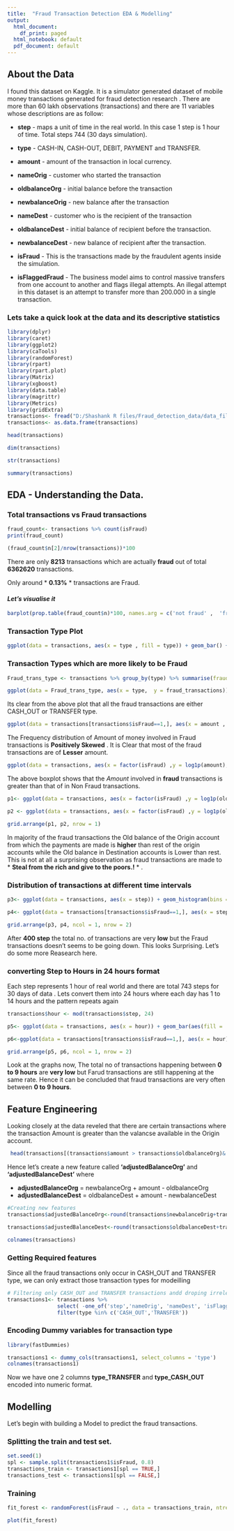 ```yaml
---
title:  "Fraud Transaction Detection EDA & Modelling"
output:
  html_document:
    df_print: paged
  html_notebook: default
  pdf_document: default
---
```


##                                       **About the Data**

  I found this dataset on Kaggle. It is a simulator generated dataset of mobile money transactions generated for fraud detection research . There are more than 60 lakh observations (transactions) and there are 11 variables whose descriptions are as follow:

* **step** - maps a unit of time in the real world. In this case 1 step is 1 hour of time. Total steps 744 (30              days simulation).

* **type** - CASH-IN, CASH-OUT, DEBIT, PAYMENT and TRANSFER.

* **amount** - amount of the transaction in local currency.

* **nameOrig** - customer who started the transaction

* **oldbalanceOrg** - initial balance before the transaction

* **newbalanceOrig** - new balance after the transaction

* **nameDest** - customer who is the recipient of the transaction

* **oldbalanceDest** - initial balance of recipient before the transaction.                        

* **newbalanceDest** - new balance of recipient after the transaction.

* **isFraud** - This is the transactions made by the fraudulent agents inside the simulation.

* **isFlaggedFraud** - The business model aims to control massive transfers from one account to another and                           flags illegal attempts. An illegal attempt in this dataset is an attempt to transfer                           more than 200.000 in a single transaction.


### Lets take a quick look at the data and its descriptive statistics

```r
library(dplyr)
library(caret)
library(ggplot2)
library(caTools)
library(randomForest)
library(rpart)
library(rpart.plot)
library(Matrix)
library(xgboost)
library(data.table)
library(magrittr)
library(Metrics)
library(gridExtra)
transactions<- fread("D:/Shashank R files/Fraud_detection_data/data_file.csv", header = TRUE, stringsAsFactors = TRUE)
transactions<- as.data.frame(transactions)

```


```r
head(transactions)
```

```r
dim(transactions)
```


```r
str(transactions)
```

```r
summary(transactions)
```
 
 
 
 
##                                **EDA** - Understanding the Data.




### Total transactions vs Fraud transactions
 
```r
fraud_count<- transactions %>% count(isFraud)
print(fraud_count)
```

```r
(fraud_count$n[2]/nrow(transactions))*100
```

There are only **8213** transactions which are actually **fraud** out of total **6362620** transactions.
 
Only around * **0.13%** * transactions are Fraud.

#### *Let's visualise it*

```r
barplot(prop.table(fraud_count$n)*100, names.arg = c('not fraud' ,  'fraud'), ylab = 'No of Transactions' ,main = "Fraud vs Not Fraud" ,col = 'light pink' , ylim = c(0,100))
```







### Transaction Type Plot

```r
ggplot(data = transactions, aes(x = type , fill = type)) + geom_bar() + labs(title = "Transactions as per Type",  x = 'Transaction Type' , y = 'No of transactions' ) +theme_classic()

```





### Transaction Types which are more likely to be Fraud

```r

Fraud_trans_type <- transactions %>% group_by(type) %>% summarise(fraud_transactions = sum(isFraud))

ggplot(data = Fraud_trans_type, aes(x = type,  y = fraud_transactions)) + geom_col(aes(fill = 'type'), show.legend = FALSE) + labs(title = 'Fraud transactions as Per type', x = 'Transcation type', y = 'No of Fraud Transactions') + geom_text(aes(label = fraud_transactions), size = 4, hjust = 0.5) + theme_classic()

```

Its clear from the above plot that all the fraud transactions are either CASH_OUT or TRANSFER type.









```r

ggplot(data = transactions[transactions$isFraud==1,], aes(x = amount ,  fill =amount)) + geom_histogram(bins = 30, aes(fill = 'amount')) + labs(title = 'Fraud transaction Amount distribution', y = 'No. of Fraud transacts', x = 'Amount in Dollars')
```

The Frequency distribution of Amount of money involved in Fraud transactions is **Positively Skewed** . It is Clear that most of the fraud transactions are of **Lesser** amount.









```r

ggplot(data = transactions, aes(x = factor(isFraud) ,y = log1p(amount), fill = factor(isFraud))) + geom_boxplot(show.legend = FALSE) +labs(title= 'Amount- Boxplot' , x = 'isFraud') +  theme_classic()

```

The above boxplot shows that the *Amount* involved in **fraud** transactions is greater than that of in Non Fraud transactions.








```r
p1<- ggplot(data = transactions, aes(x = factor(isFraud) ,y = log1p(oldbalanceOrg), fill = factor(isFraud))) + geom_boxplot(show.legend = FALSE) +labs(title= 'Old balance in Origin Accounts' , x = 'isFraud') +  theme_classic()

p2 <- ggplot(data = transactions, aes(x = factor(isFraud) ,y = log1p(oldbalanceDest), fill = factor(isFraud))) + geom_boxplot(show.legend = FALSE) +labs(title= 'Old balance in Destination Accounts' , x = 'isFraud') +  theme_classic()

grid.arrange(p1, p2, nrow = 1)

```

In majority of the fraud transactions the Old balance of the Origin account from which the payments are made is **higher** than rest of the origin accounts while the Old balance in Destination accounts is Lower than rest. This is not at all a surprising observation as fraud transactions are made to * **Steal from the rich and give to the poors.!** * . 





### Distribution of transactions at different time intervals


```r
p3<- ggplot(data = transactions, aes(x = step)) + geom_histogram(bins = 700,aes(fill = 'isFraud'), show.legend = FALSE) +labs(title= 'Total transactions at different Steps (time)', y = 'No. of transactions') + theme_classic()

p4<- ggplot(data = transactions[transactions$isFraud==1,], aes(x = step)) + geom_histogram(bins =700, aes(fill = 'isFraud'), show.legend = FALSE) + theme_classic()+ labs(title= 'Fraud transactions at different steps (time)' , y = 'No. of Fraud transactions')

grid.arrange(p3, p4, ncol = 1, nrow = 2)

```

After **400 step** the total no. of transactions are very **low** but the Fraud transactions doesn't seems to be going down. This looks Surprising. Let's do some more Reasearch here.


### converting Step to Hours in 24 hours format

Each step represents 1 hour of real world and there are total 743 steps for 30 days of data . Lets convert them into 24 hours where each day has 1 to 14 hours and the pattern repeats again

```r
transactions$hour <- mod(transactions$step, 24)
```

```r
p5<- ggplot(data = transactions, aes(x = hour)) + geom_bar(aes(fill = 'isFraud'), show.legend = FALSE) +labs(title= 'Total transactions at different Hours', y = 'No. of transactions') + theme_classic()

p6<-ggplot(data = transactions[transactions$isFraud==1,], aes(x = hour)) + geom_bar(aes(fill = 'isFraud'), show.legend = FALSE) +labs(title= 'Fraud transactions at different Hours', y = 'No. of fraud transactions') + theme_classic()

grid.arrange(p5, p6, ncol = 1, nrow = 2)

```
 Look at the graphs now, The total no of transactions happening between **0 to 9 hours** are **very low**
 but Farud transactions are still happening at the same rate. Hence it can be concluded that fraud transactions are very often between **0 to 9 hours**.





## Feature Engineering 

Looking closely at the data reveled that there are certain transactions where the transaction Amount is greater than the valancse available in the Origin account.

```r

 head(transactions[(transactions$amount > transactions$oldbalanceOrg)& (transactions$newbalanceDest > transactions$oldbalanceDest), c("amount","oldbalanceOrg", "newbalanceOrig", "oldbalanceDest", "newbalanceDest", "isFraud")], 10)

```


 Hence let's create a new feature called **'adjustedBalanceOrg'** and **'adjustedBalanceDest'** where

* **adjustedBalanceOrg** = newbalanceOrg + amount - oldbalanceOrg
* **adjustedBalanceDest** = oldbalanceDest + amount - newbalanceDest

```r
#Creating new features
transactions$adjustedBalanceOrg<-round(transactions$newbalanceOrig+transactions$amount-transactions$oldbalanceOrg, 2)

transactions$adjustedBalanceDest<-round(transactions$oldbalanceDest+transactions$amount-transactions$newbalanceDest, 2)

colnames(transactions)

```

### Getting Required features

Since all the fraud transactions only occur in CASH_OUT and TRANSFER type, we can only extract those transaction types for modeilling
```r
# Filtering only CASH_OUT and TRANSFER transactions andd droping irrelevant features
transactions1<- transactions %>% 
                select( -one_of('step','nameOrig', 'nameDest', 'isFlaggedFraud')) %>%
                filter(type %in% c('CASH_OUT','TRANSFER'))

```


### Encoding Dummy variables for transaction type

```r
library(fastDummies)

transactions1 <- dummy_cols(transactions1, select_columns = 'type')
colnames(transactions1)

```
Now we have one 2 columns **type_TRANSFER** and **type_CASH_OUT** encoded into numeric format.


## Modelling

Let's begin with building a Model to predict the fraud transactions.

### Splitting the train and test set.

```r
set.seed(1)
spl <- sample.split(transactions1$isFraud, 0.8)
transactions_train <- transactions1[spl == TRUE,]
transactions_test <- transactions1[spl == FALSE,]

```

### Training

```r
fit_forest <- randomForest(isFraud ~ ., data = transactions_train, ntree = 20, mtry = 3)

plot(fit_forest)



```
















